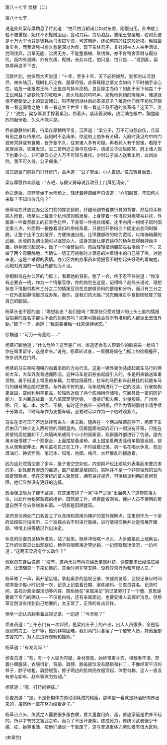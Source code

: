 

第八十七节 焚楼（二）

第八十七节

说道此处梁存厚稍息了片刻道：“怕只怕当朝诸公如对东虏，刚愎自用，此书献上若不被重视，始终不识髡贼面目，妄动刀兵，贪功浪战，重蹈王督覆辙，若如此便是十万大军也只是徒耗兵马虚掷军资，可这朝廷，还如何禁的住这般折损。髡贼最重实务，而我读髡书愈久愈是深以为然，现下东林君子、复社领袖人人袖手清谈、党同伐异，治军无能、治民无方，不能整器械、聚钱粮，亦不肯稍舍善财与国分忧，而内有流贼、外有东虏、髡贼，长此以往，怕只是、怕只是……”说到此，梁存厚再说不下去。

沉默片刻，他突然大声说道：“十年，至多十年，天下必将倾颓，到那时山河泪尽、神州陆沉，届时礼乐沦丧、服章尽毁，此等碌碌之辈又当如何？平时袖手谈心性，临危一死报君王吗？还是良鸟择木而栖，良臣择主而侍？如此于天下何益？于生民何益？那铁轮车的哐哐声，那火轮船的呜呜声，那髡枪髡炮的隆隆声，难道就惊不醒朝堂之上的衮衮诸公，叫不醒悠游林泉的圣贤君子？难道他们就不能张开眼看一看这闽粤之地！看一看这大千世界！看一看这千载不遇的变革吗？这天下，变了！”说完，梁存厚双手撑着桌沿，昂着头，紧闭着双眼，热泪噙在眼中，胸膛剧烈的起伏着，久久不能平息。

乔岩静静的听着，待梁存厚稍稍平复，沉声道：“梁公子，万不可自怨自伤，且留有用之身以待来时。我短时不会再来，你这府上怕多有关碍，入府时我见府中四门或有茶肆或有食摊，皆开张不久，往来诸人多有可疑。再者髡人有千里镜，若隐于民居坐探，实难发现。云二哥所述之事尽在信中，请梁公子阅后即焚，府上诸人现下也要小心，非可靠交心之人万不可轻与重托。少时公子派人送我出府，此间凶险，我不可久待，公子保重。”

说完退至门前将门打开房门，高声道：“公子安坐，小人告退。”说完转身而去。

梁存厚强作欢颜道：“去吧，与舅父舅母说我改日上门拜见请安。”

乔岩走后，梁存厚坐于太师椅上，轻抚着脖颈缓声自语道：“六阳魁首，不知何人来取？不知市价几何？”

杨草站在开放式办公区门旁的穿衣镜前，仔细地调节着携行具的背带，然后将手枪插入枪套，杨草头上戴着个杭州攒的假发髻，上身穿着一件浅灰对襟窄袖衫袄，外面罩一件垂至膝上的石青色比甲，下身穿一件挑丝褶裙，比甲内用一根绳子同时固定着三点，外面用一根挽着活扣的带结系着，只要拉开带结三个固定点会同时解脱，让整个比甲立刻敞开，方便快速出枪。比甲腰部改的较为宽松，以掩饰暗藏的武器，灰暗的色调让她可以泯然众人，这身衣服让穿衣镜中的杨草显得臃肿而平庸。她稍微举起双手，做了一个抬臂后仰，然后轻轻扭动腰部左右活动了一下，又做了两个弯腰触地，当确认一切无可挑剔时才满意的冲着镜中的自己笑了笑，对她来说，这是个难得的表情。办公区内的办事员和情报官不时抬起头好奇的看向她，而她对周围的一切目光都视而不见。

徐桐斜倚在办公区的门框上，看着她的背影，憋了一会，终于忍不住说道：“你没有必要去一线，作为一个情报官僚，你的岗位在这里，记得吗？赵局长说过，理想状态下情报机构有三分之二的情报官员在总部做资料的整理和分析，而只有三分之一在外面招募情报员或办案，而你，是我们的大脑。”说完他用右手食指轻轻敲了敲自己的脑袋。

杨草头也不回的道：“理想状态？我们是吗？靠那些只受过短训的土头土脑的情报官招募的连名字都认不全的侦察员吗？如果可能我会将所有堪用的人都派出去值外勤。”顿了一下，她道：“我需要接触一线来保持状态。”

徐桐道：“可万一有危险……”

杨草打断他道：“什么危险？这里是广州，难道还会有人顶着你的脑袋来一枪吗？你在局里留守，这是命令。”说完，杨草转过身，一肩膀将倚在门框上的徐桐撞开，快步消失在门外。

杨草的马车吱吱嘎嘎的向着梁府的方向行去，这是一辆外表伪装成起威车马行的两轮大车，大车外表普通而陈旧。这种马车是前些由起威引入的，多是用来输送笨重货物。属于街道上常见的车辆。为增加隐蔽性，拉车的马匹和车前悬挂的起威车马行的编号牌会随时更换。与外表不符的是，马车结构进行了一定的改装，行驶机构更坚固，空间利用率更高，轮轴附近做了两个底厢用作储物，车厢具备一定的防护能力，车内厢底放着一具八倍双筒望远镜、一盏提灯和火柴、少量服装、广州地图、尺、笔、本、水壶、干粮，有时还会携带一部相机，但作为管制器材申请手续十分繁琐，平时马车作为支援车辆，必要时可以作为一个临时观察点。

马车在梁府正门不远处转弯进入一条支路，随后在一个两进院落前停下，杨草下车后由正门快步走入西跨院的厢房屋内。因房屋面向梁府正门一侧没有开窗，只能在房壁较高位置卸下几块墙砖形成两个小小的观察窗，观察窗外部进行了伪装。屋内用木板搭建了一个观察台，上面摆放着桌椅，桌上固定着两支高倍单筒望远镜，镜头从观察窗伸出，两名监视员正在工作，不时做着记录，另一名在喝水休息，旁边煤油灯、钟式怀表、笔记本、铅笔、地图、格尺、水杯散乱的摆放着。

因为这处院落空置了多年，屋子里空空如也，内部损坏也比建筑外表看起来要厉害的多，到处都有渗透的痕迹，窗户纸都是破损的。实际并不是一个非常理想的室内固定观察点，但在这传统的富人聚居区，拥有良好视界，可供租赁利用的房间有限，他们显然没有更好的选择。

政治保卫局为了便于监视，在这里安排了一家“中产之家”出面典入了这套院落入住，以此作为秘密监视的掩护。既然是工作，经费能省则省。掩护人员不使用的房屋自然不会去修缮和布置。一切都是因陋就简。

梁府其他两处门口各设立了以食摊和茶摊为掩护的室外观察点，这里则作为一个梁府监控临时指挥所，三个监视点会不时进行联络，进行情报交换并对是否展开跟踪、特情上报等情况作出决定。

休息的侦查员见杨草进来，站了起来。杨草冲他略一点头，大步直接走上观察台，工作的侦查员让出观察位，杨草将眼睛凑近望远镜，一边观察现场情况，一边问道：“这两天梁府有什么动作？”

观察员在身后说道：“没有，这两天只有两次梁氏亲属拜访，调查要求已经递进梁府，让珊瑚查一下来访目的，其余时间非常安静，没有异常行为和可疑人员。”

杨草嗯了一声，离开望远镜，拿起桌旁的监视记录，快速浏览着，监视记录以时间顺序至少每小时记录一次，记录上记载着日期、案件编码、侦查员姓名、记录时间、监视对象全部活动等内容，随后她在“亲属来访”的记录旁打了一个圈，意思是要做下专门的确认－－不仅是内线，还有亲属那边，也要安排人去探听消息。但杨草显然没有找到自己想要的，太正常了，正常的有点异样。

杨草一边认真翻看着监视记录，一边道：“今天呢？”

侦查员道：“上午东门有一次卸货，是梁府庄子上的产出，出入人员很多，全是低级别的力工、佃户等，甄别非常困难，我们两门只各留了一个值守人员，其他全部支援东门，对人员进行观察和甄别。”

杨草道：“有发现吗？”

侦查员道：“有，有一个人较为可疑，身材很高，始终带着斗笠，相貌看不清，穿着仆佣服装，衣服很新，背部、肩膀、膝盖部位没有磨损和补丁，不像经常干活的样子，脖子较粗，肩膀很宽，脖子两边的肌肉把衣服顶起，体型匀称，这人一直没有参与卸车、赶车等体力劳动。”

杨草道：“嗯，打行的特征。”

侦查员道：“是，不是长期体力劳动消耗成的精瘦，那体型一看就是好酒好肉养出来的，虽然他一直在努力缩着身子。”

杨草点点头，练武之人需要很多蛋白质，要大量食用肉、蛋，普通家庭是供养不起的，所以才有穷文富武之称。而为了不压坏身架，练成死力，传统习武者很少干搬、扛、抬等重活，按他们话说一干就废了，这与普通重体力劳动者有很大区别。

(本章完)

